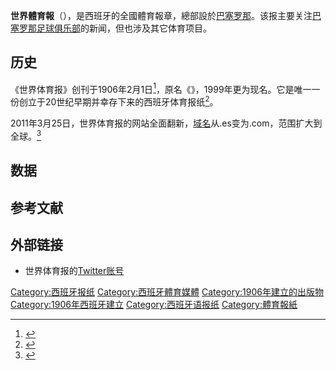 {{Infobox Newspaper
| name                = 世界體育報<br>''Mundo Deportivo''
| image               = [[Image:MundoDeportivo.svg|250px]]
| caption             = 
| type                = 体育日报
| format              = [[小型報|小型報]]
| foundation          = {{start date and age|1906}}
| foundator           = Jaime Grau
| ceased publication  = 
| owners              = Grupo Godó<ref name=dav>{{cite journal|author1=Enric Castelló|author2=David Domingo|title=Spanish media facing new media: a challenge to journalists?|journal=International Journal of Iberian Studies|date=2005|volume=18|issue=3|url=http://eds.a.ebscohost.com/ehost/pdfviewer/pdfviewer?sid=c38d19e1-7bac-4754-8a34-a4d204a334c8%40sessionmgr4002&vid=0&hid=4210|accessdate=2014-12-03|language=en}}</ref>
| publisher           = 
| president           = Santi Nolla
| language            = [[西班牙语|西班牙语]]
| price               = €1[[欧元|欧元]]
| political           = 
| circulation_date    = 2018年2月
| circulation_ref     = <ref>{{cite web |author=Fernando Cano |title=La difusión del diario AS cae por debajo de los 100.000 ejemplares |publisher=El León de El Español Publicaciones S.A. |url=https://www.elespanol.com/economia/medios/20180326/difusion-diario-as-cae-debajo-ejemplares/294970848_0.html |archiveurl=https://web.archive.org/web/20190108114250/https://www.elespanol.com/economia/medios/20180326/difusion-diario-as-cae-debajo-ejemplares/294970848_0.html |archivedate=2019-01-08 |dead-url=no |language=es |date=2018-03-26 |accessdate=2019-01-08 }}</ref>
| circulation         = {{decrease}}33,589
| headquarters        = [[西班牙|西班牙]][[巴塞罗那|巴塞罗那]]
| sister newspapers  = 《[[先锋报|先锋报]]》<ref name=dav/>
| ISSN                = 
| website             = [http://www.mundodeportivo.com/ mundodeportivo.com]
}}
'''世界體育報'''（{{lang-es|''Mundo Deportivo''}}），是西班牙的全國體育報章，總部設於[[巴塞罗那|巴塞罗那]]。该报主要关注[[巴塞罗那足球俱乐部|巴塞罗那足球俱乐部]]的新闻，但也涉及其它体育项目。
==历史==
《世界体育报》创刊于1906年2月1日<ref>{{cite web|url=http://hemeroteca.elmundodeportivo.es/edition.html?bd=01&bm=02&by=1906&x=19&y=12|title=Copy of the first edition of "Mundo Deportivo"|date=1906-02-01|accessdate=2019-01-08|archive-date=2011-09-19|archive-url=https://web.archive.org/web/20110919131300/http://hemeroteca.elmundodeportivo.es/edition.html?bd=01&bm=02&by=1906&x=19&y=12|dead-url=no}}</ref>，原名《{{lang|es|El Mundo Deportivo}}》，1999年更为现名。它是唯一一份创立于20世纪早期并幸存下来的西班牙体育报纸<ref name=journal>{{cite journal|author=Clara Sainz de Baranda Andújar|title=ORÍGENES DE LA PRENSA DIARIA DEPORTIVA: EL MUNDO DEPORTIVO|journal=Revista Materiales para la Historia del Deporte|date=2013|issue=11|url=https://www.upo.es/revistas/index.php/materiales_historia_deporte/article/viewFile/788/648|archiveurl=https://web.archive.org/web/20180818150637/https://www.upo.es/revistas/index.php/materiales_historia_deporte/article/viewFile/788/648|archivedate=2018-08-18|publisher=Universidad Carlos III de Madrid|language=es|issn=2340-7166|access-date=2019-01-08|dead-url=no}}</ref>。

2011年3月25日，世界体育报的网站全面翻新，[[域名|域名]]从.es变为.com，范围扩大到全球。<ref>{{cite web |title=MundoDeportivo.com traslada toda la espectacularidad del deporte a Internet |url=https://www.mundodeportivo.com/nueva-web-mundo-deportivo/index.html |publisher=Mundo Deportivo |language=es |date=2012-04-03 |access-date=2019-01-08 |archive-date=2021-04-19 |archive-url=https://web.archive.org/web/20210419083105/https://www.mundodeportivo.com/nueva-web-mundo-deportivo/index.html }}</ref>
==数据==
{{Vertical bar chart|type=demography|width=400|name=世界体育报读者数量变化图|1985|163000|1990|265000|1995|337000|2000|462000|2005|646000|2010|658000|note=来源：传播媒体一般研究所（Estudio General de Medios，EGM）<ref name=journal/>}}
==参考文献==
{{reflist}}
==外部链接==
*世界体育报的[[Twitter|Twitter]][https://twitter.com/mundodeportivo 账号] {{Wayback|url=https://twitter.com/mundodeportivo |date=20220518020219 }}
{{西班牙主要报纸}}
{{Authority control}}
[[Category:西班牙报纸|Category:西班牙报纸]]
[[Category:西班牙體育媒體|Category:西班牙體育媒體]]
[[Category:1906年建立的出版物|Category:1906年建立的出版物]]
[[Category:1906年西班牙建立|Category:1906年西班牙建立]]
[[Category:西班牙语报纸|Category:西班牙语报纸]]
[[Category:體育報紙|Category:體育報紙]]